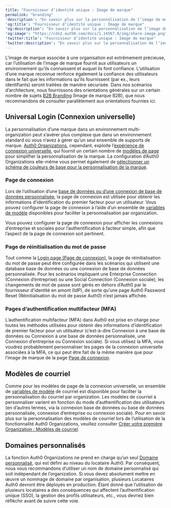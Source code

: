 ```yaml
---
title: "Fournisseur d’identité unique : Image de marque"
permalink: "branding"
'description': "En savoir plus sur la personnalisation de l’image de marque pour les organisations dans les architectures multi-locataires."
'og:title': "Fournisseur d’identité unique : Image de marque"
'og:description': "En savoir plus sur la personnalisation de l’image de marque pour les organisations dans les architectures multi-locataires."
'og:image': "https://cdn2.auth0.com/docs/1.14567.0/img/share-image.png"
'twitter:title': "Fournisseur d’identité unique : Image de marque"
'twitter:description': "En savoir plus sur la personnalisation de l’image de marque pour les organisations dans les architectures multi-locataires."
---
```


L’image de marque associée à une organisation est extrêmement précieuse, car l’utilisation de l’image de marque fournit aux utilisateurs un environnement qu’ils connaissent et auquel ils font confiance. L’utilisation d’une marque reconnue renforce également la confiance des utilisateurs dans le fait que les informations qu’ils fournissent (par ex., leurs identifiants) seront traitées de manière sécurisée. Dans nos scénarios d’architecture, nous fournissons des orientations générales sur un certain nombre de sujets [B2B Branding](/docs/fr-ca/get-started/architecture-scenarios/business-to-business/branding) (Image de marque B2B), que nous recommandons de consulter parallèlement aux orientations fournies ici.

## Universal Login (Connexion universelle)

La personnalisation d’une marque dans un environnement multi-organization peut s’avérer plus complexe que dans un environnement standard où vous n’avez à gérer qu’un seul ensemble de supports de marque. [Auth0 Organizations](/docs/fr-ca/manage-users/organizations/organizations-overview), cependant, exploite l’[expérience de connexion universelle](/docs/fr-ca/authenticate/login/auth0-universal-login/universal-login-vs-classic-login/universal-experience), qui fournit un certain nombre de [modèles de page](/docs/fr-ca/customize/login-pages/universal-login/customize-templates) pour simplifier la personnalisation de la marque. La configuration d’Auth0 Organizations elle-même vous permet également de [sélectionner un schéma de couleurs de base pour la personnalisation de la marque](/docs/fr-ca/manage-users/organizations/configure-organizations/create-organizations).

### Page de connexion

Lors de l’utilisation d’une [base de données ou d’une connexion de base de données personnalisée](/docs/fr-ca/connections/database), la page de connexion est utilisée pour obtenir les informations d’identification du premier facteur pour un utilisateur. Vous pouvez configurer la page de connexion à l’aide d’un ensemble de [variables de modèle](/docs/fr-ca/manage-users/organizations/create-first-organization) disponibles pour faciliter la personnalisation par organization.

<Callout icon="file-lines" color="#0EA5E9" iconType="regular">

Vous pouvez configurer la page de connexion pour afficher les connexions d’entreprise et sociales pour l’authentification à facteur simple, afin que l’aspect de la page de connexion soit pertinent.

</Callout>

### Page de réinitialisation du mot de passe

Tout comme la [Login page (Page de connexion)](#login-page), la page de réinitialisation du mot de passe peut être configurée dans les scénarios qui utilisent une database base de données ou une connexion de base de données personnalisée. Pour les scénarios impliquant une Enterprise Connection (Connexion d’entreprise) ou une Social Connection (Connexion sociale), les changements de mot de passe sont gérés en dehors d’Auth0 par le fournisseur d’identité en amont (<Tooltip href="/docs/fr-ca/glossary?term=idp" tip="Fournisseur d’identité (IdP)
Service de stockage et de gestion des identités numériques." cta="Voir le glossaire">IdP</Tooltip>), de sorte qu’une page Auth0 Password Reset (Réinitialisation du mot de passe Auth0) n’est jamais affichée.

### Pages d’authentification multifacteur (MFA)

L’authentification multifacteur (<Tooltip href="/docs/fr-ca/glossary?term=multifactor-authentication" tip="Authentification multifacteur (MFA)
Processus d’authentification de l’utilisateur qui utilise un facteur en plus du nom d’utilisateur et du mot de passe, tel qu’un code par SMS." cta="Voir le glossaire">MFA</Tooltip>) dans Auth0 est prise en charge pour toutes les méthodes utilisées pour obtenir des informations d’identification de premier facteur pour un utilisateur (c’est-à-dire Connexion à une base de données ou Connexion à une base de données personnalisée, une Connexion d’entreprise ou Connexion sociale). Si vous utilisez la MFA, vous voudrez probablement personnaliser les pages de la connexion universelle associées à la MFA, ce qui peut être fait de la même manière que pour l’image de marque de la page [Page de connexion](#login-page).

## Modèles de courriel

Comme pour les modèles de page de la connexion universelle, un ensemble de [variables de modèle](/docs/fr-ca/customize/email/email-templates) de courriel est disponible pour faciliter la personnalisation du courriel par organization. Les modèles de courriel à personnaliser varient en fonction du mode d’authentification des utilisateurs (en d’autres termes, via la connexion base de données ou base de données personnalisée, connexion d’entreprise ou connexion sociale). Pour en savoir plus sur la personnalisation des modèles de courriel lors de l’utilisation de la fonctionnalité Auth0 Organizations, veuillez consulter [Créer votre première Organization : Modèles de courriel](/docs/fr-ca/manage-users/organizations/create-first-organization).

## Domaines personnalisés

La fonction Auth0 Organizations ne prend en charge qu’un seul [Domaine personnalisé](/docs/fr-ca/customize/custom-domains), qui est défini au niveau du locataire Auth0. Par conséquent, nous vous recommandons d’utiliser un nom de domaine personnalisé qui soit indépendant de l’organization. Si vous devez absolument mettre en œuvre un nommage de domaine par organisation, plusieurs Locataires Auth0 devront être déployés en production. Étant donné que l’utilisation de plusieurs locataires a des conséquences qui affectent l’authentification unique (<Tooltip href="/docs/fr-ca/glossary?term=single-sign-on" tip="Authentification unique (SSO)
Service qui, après qu’un utilisateur se soit connecté à une application, le connecte automatiquement à d’autres applications." cta="Voir le glossaire">SSO</Tooltip>), la gestion des profils utilisateurs, etc., vous devriez bien réfléchir avant de suivre cette voie.